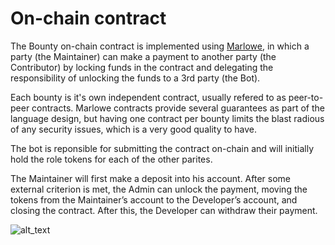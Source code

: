 # On-chain contract

The Bounty on-chain contract is implemented using
[Marlowe](https://marlowe.iohk.io/), in which a party (the Maintainer) can make
a payment to another party (the Contributor) by locking funds in the contract
and delegating the responsibility of unlocking the funds to a 3rd party (the
Bot).

Each bounty is it's own independent contract, usually refered to as peer-to-peer
contracts. Marlowe contracts provide several guarantees as part of the language
design, but having one contract per bounty limits the blast radious of any
security issues, which is a very good quality to have.

The bot is reponsible for submitting the contract on-chain and will initially
hold the role tokens for each of the other parites.

The Maintainer will first make a deposit into his account. After some external
criterion is met, the Admin can unlock the payment, moving the tokens from the
Maintainer’s account to the Developer’s account, and closing the contract. After
this, the Developer can withdraw their payment.

![alt_text](../img/contract.png "image_tooltip")
